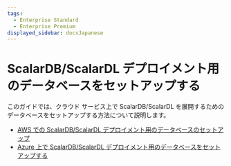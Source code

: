 ```yaml
---
tags:
  - Enterprise Standard
  - Enterprise Premium
displayed_sidebar: docsJapanese
---
```


# ScalarDB/ScalarDL デプロイメント用のデータベースをセットアップする


<TranslationBanner />

このガイドでは、クラウド サービス上で ScalarDB/ScalarDL を展開するためのデータベースをセットアップする方法について説明します。

* [AWS での ScalarDB/ScalarDL デプロイメント用のデータベースのセットアップ](SetupDatabaseForAWS.mdx)
* [Azure 上で ScalarDB/ScalarDL デプロイメント用のデータベースをセットアップする](SetupDatabaseForAzure.mdx)
